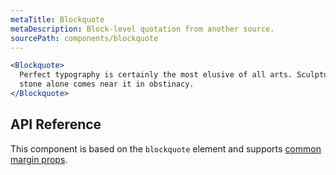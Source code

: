 ```yaml
---
metaTitle: Blockquote
metaDescription: Block-level quotation from another source.
sourcePath: components/blockquote
---
```


```jsx live=true
<Blockquote>
  Perfect typography is certainly the most elusive of all arts. Sculpture in
  stone alone comes near it in obstinacy.
</Blockquote>
```

## API Reference

This component is based on the `blockquote` element and supports [common margin props](/themes/docs/theme/layout#margin-props).

<ThemesPropsTable name="blockquote" />
